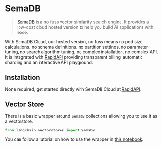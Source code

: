 # SemaDB

>[SemaDB](https://semafind.com/) is a no fuss vector similarity search engine. It provides a low-cost cloud hosted version to help you build AI applications with ease.

With SemaDB Cloud, our hosted version, no fuss means no pod size calculations, no schema definitions, no partition settings, no parameter tuning, no search algorithm tuning, no complex installation, no complex API. It is integrated with [RapidAPI](https://rapidapi.com/semafind-semadb/api/semadb) providing transparent billing, automatic sharding and an interactive API playground.

## Installation

None required, get started directly with SemaDB Cloud at [RapidAPI](https://rapidapi.com/semafind-semadb/api/semadb).

## Vector Store

There is a basic wrapper around `SemaDB` collections allowing you to use it as a vectorstore.

```python
from langchain.vectorstores import SemaDB
```

You can follow a tutorial on how to use the wrapper in [this notebook](/docs/integrations/vectorstores/semadb).